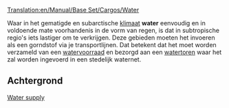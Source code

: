 [[Translation:en/Manual/Base Set/Cargos/Water]]

{{nl/Manual/Base Set/Cargos/Vracht|name=Water
|image=Water.png
|geproduceerd=[[nl/Manual/Base Set/Industries/Watervoorraad|Watervoorraad]]
|geaccepteerd=[[nl/Manual/Base Set/Industries/Watertoren|Watertoren]]
}}
Waar in het gematigde en subarctische [[nl/Manual/Klimaat|klimaat]] '''water''' eenvoudig en in voldoende mate voorhandenis in de vorm van regen, is dat in subtropische regio's iets lastiger om te verkrijgen. Deze gebieden moeten het invoeren als een gorndstof via je transportlijnen. Dat betekent dat het moet worden verzameld van een [[nl/Manual/Base Set/Industries/Watervoorraad|watervoorraad]] en bezorgd aan een [[nl/Manual/Base Set/Industries/Watertoren|watertoren]] waar het zal worden ingevoerd in een stedelijk waternet.

==Achtergrond==
[http://en.wikipedia.org/wiki/Water_supply Water supply]